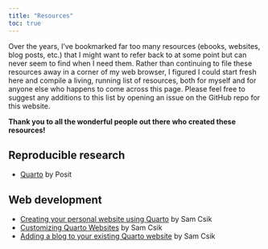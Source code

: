 ```yaml
---
title: "Resources"
toc: true
---
```


Over the years, I've bookmarked far too many resources (ebooks, websites, blog posts, etc.) that I might want to refer back to at some point but can never seem to find when I need them. Rather than continuing to file these resources away in a corner of my web browser, I figured I could start fresh here and compile a living, running list of resources, both for myself and for anyone else who happens to come across this page. Please feel free to suggest any additions to this list by opening an issue on the GitHub repo for this website.

**Thank you to all the wonderful people out there who created these resources!**

## Reproducible research

- [Quarto](https://quarto.org/){target="_blank"} by Posit

## Web development

- [Creating your personal website using Quarto](https://ucsb-meds.github.io/creating-quarto-websites/){target="_blank"} by Sam Csik
- [Customizing Quarto Websites](https://ucsb-meds.github.io/customizing-quarto-websites/#/title-slide){target="_blank"} by Sam Csik
- [Adding a blog to your existing Quarto website](https://samanthacsik.github.io/posts/2022-10-24-quarto-blogs/){target="_blank"} by Sam Csik
